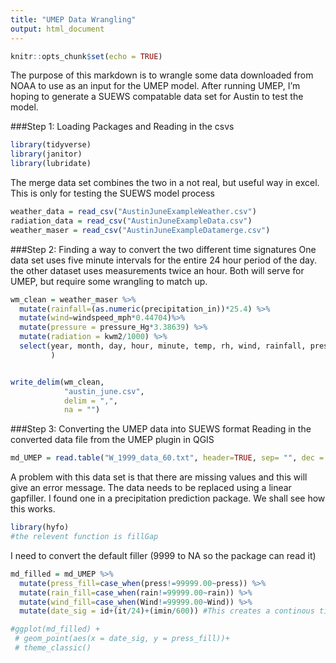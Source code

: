 ```yaml
---
title: "UMEP Data Wrangling"
output: html_document
---
```


```r
knitr::opts_chunk$set(echo = TRUE)
```

The purpose of this markdown is to wrangle some data downloaded from NOAA to use as an input for the UMEP model. After running UMEP, I'm hoping to generate a SUEWS compatable data set for Austin to test the model.

###Step 1: Loading Packages and Reading in the csvs 
```r

library(tidyverse)
library(janitor)
library(lubridate)

```


The merge data set combines the two in a not real, but useful way in excel. This is only for testing the SUEWS model process
```r
weather_data = read_csv("AustinJuneExampleWeather.csv")
radiation_data = read_csv("AustinJuneExampleData.csv")
weather_maser = read_csv("AustinJuneExampleDatamerge.csv")
```

###Step 2: Finding a way to convert the two different time signatures
One data set uses five minute intervals for the entire 24 hour period of the day. the other dataset uses measurements twice an hour. Both will serve for UMEP, but require some wrangling to match up. 

```r
wm_clean = weather_maser %>% 
  mutate(rainfall=(as.numeric(precipitation_in))*25.4) %>%
  mutate(wind=windspeed_mph*0.44704)%>%
  mutate(pressure = pressure_Hg*3.38639) %>% 
  mutate(radiation = kwm2/1000) %>% 
  select(year, month, day, hour, minute, temp, rh, wind, rainfall, pressure, radiation
         )


write_delim(wm_clean, 
            "austin_june.csv", 
            delim = ",", 
            na = "")
```
###Step 3: Converting the UMEP data into SUEWS format
Reading in the converted data file from the UMEP plugin in QGIS
```r
md_UMEP = read.table("W_1999_data_60.txt", header=TRUE, sep= "", dec = ".")

```

A problem with this data set is that there are missing values and this will give an error message. The data needs to be replaced using a linear gapfiller. I found one in a precipitation prediction package. We shall see how this works. 
```r
library(hyfo)
#the relevent function is fillGap
```

I need to convert the default filler (9999 to NA so the package can read it)
```r
md_filled = md_UMEP %>% 
  mutate(press_fill=case_when(press!=99999.00~press)) %>% 
  mutate(rain_fill=case_when(rain!=99999.00~rain)) %>% 
  mutate(wind_fill=case_when(Wind!=99999.00~Wind)) %>% 
  mutate(date_sig = id+(it/24)+(imin/600)) #This creates a continous time value so the different meterological datasets can be visualized over time 

#ggplot(md_filled) +
 # geom_point(aes(x = date_sig, y = press_fill))+
 # theme_classic()
```

